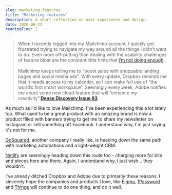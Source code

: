 ```yaml
---
slug: marketing-features
title: "Marketing features"
description: A short reflection on user experience and design.
date: 2020-06-23
readingTime: 2
---
```


>When I recently logged into my Mailchimp account, I quickly got frustrated trying to navigate my way around all the things I didn’t want to do. Even more off-putting than dealing with the usability challenges of feature bloat are the constant little hints that <a href="https://twitter.com/KaiBrach/status/1263225673251868672">I’m not doing enough</a>.
<br /><br />
Mailchimp keeps telling me to “boost sales with shoppable landing pages and social media ads”. With every update, Dropbox reminds me that it needs access to my calendar, so I can make full use of “the world’s first smart workspace”. Seemingly every week, Adobe notifies me about some new cloud feature that will “enhance my creativity”.**<a href="https://www.densediscovery.com/issues/93">Dense Discovery Issue 93</a>**

As much as I'd like to love Mailchimp, I've been experiencing this a lot lately too. What used to be a great product with an amazing brand is now a product filled with banners trying to get me to share my newsletter on Instagram or sell something off Facebook. I understand why, I'm just saying it's not for me.

<a href="https://www.gosquared.com">GoSquared</a>, another company I really like, is heading down the same path with marketing automations and a light-weight CRM.

<a href="https://www.netlify.com">Netlify</a> are seemingly heading down this route too - charging more for bits and pieces here and there. Again, I understand why, I just wish... they wouldn't. 

I've already ditched Dropbox and Adobe due to primarily these reasons. I sincerely hope the companies and products I love, like <a href="https://www.figma.com/">Figma</a>, <a href="https://1password.com">1Password</a> and <a href="https://culturedcode.com/things/">Things</a> will continue to do one thing, and do it well.